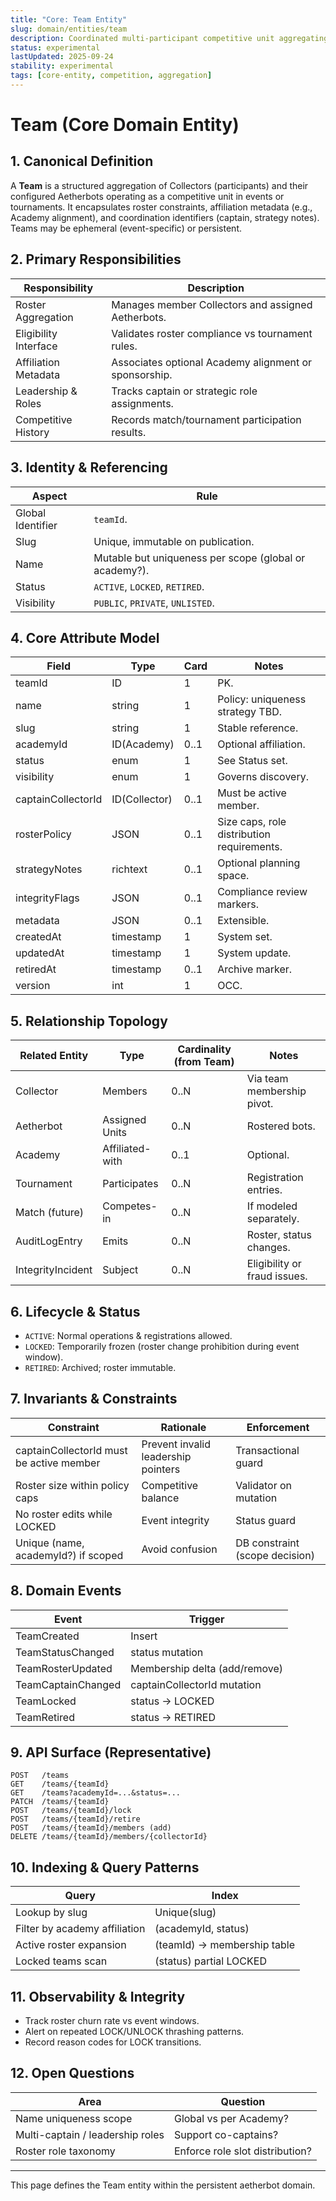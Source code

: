 ```yaml
---
title: "Core: Team Entity"
slug: domain/entities/team
description: Coordinated multi-participant competitive unit aggregating Collectors and Aetherbots with roster governance in the aetherbot domain.
status: experimental
lastUpdated: 2025-09-24
stability: experimental
tags: [core-entity, competition, aggregation]
---
```


# Team (Core Domain Entity)

## 1. Canonical Definition

A **Team** is a structured aggregation of Collectors (participants) and their configured Aetherbots operating as a competitive unit in events or tournaments. It encapsulates roster constraints, affiliation metadata (e.g., Academy alignment), and coordination identifiers (captain, strategy notes). Teams may be ephemeral (event-specific) or persistent.

## 2. Primary Responsibilities

| Responsibility        | Description                                           |
| --------------------- | ----------------------------------------------------- |
| Roster Aggregation    | Manages member Collectors and assigned Aetherbots.    |
| Eligibility Interface | Validates roster compliance vs tournament rules.      |
| Affiliation Metadata  | Associates optional Academy alignment or sponsorship. |
| Leadership & Roles    | Tracks captain or strategic role assignments.         |
| Competitive History   | Records match/tournament participation results.       |

## 3. Identity & Referencing

| Aspect            | Rule                                                   |
| ----------------- | ------------------------------------------------------ |
| Global Identifier | `teamId`.                                              |
| Slug              | Unique, immutable on publication.                      |
| Name              | Mutable but uniqueness per scope (global or academy?). |
| Status            | `ACTIVE`, `LOCKED`, `RETIRED`.                         |
| Visibility        | `PUBLIC`, `PRIVATE`, `UNLISTED`.                       |

## 4. Core Attribute Model

| Field              | Type          | Card | Notes                                      |
| ------------------ | ------------- | ---- | ------------------------------------------ |
| teamId             | ID            | 1    | PK.                                        |
| name               | string        | 1    | Policy: uniqueness strategy TBD.           |
| slug               | string        | 1    | Stable reference.                          |
| academyId          | ID(Academy)   | 0..1 | Optional affiliation.                      |
| status             | enum          | 1    | See Status set.                            |
| visibility         | enum          | 1    | Governs discovery.                         |
| captainCollectorId | ID(Collector) | 0..1 | Must be active member.                     |
| rosterPolicy       | JSON          | 0..1 | Size caps, role distribution requirements. |
| strategyNotes      | richtext      | 0..1 | Optional planning space.                   |
| integrityFlags     | JSON          | 0..1 | Compliance review markers.                 |
| metadata           | JSON          | 0..1 | Extensible.                                |
| createdAt          | timestamp     | 1    | System set.                                |
| updatedAt          | timestamp     | 1    | System update.                             |
| retiredAt          | timestamp     | 0..1 | Archive marker.                            |
| version            | int           | 1    | OCC.                                       |

## 5. Relationship Topology

| Related Entity    | Type            | Cardinality (from Team) | Notes                        |
| ----------------- | --------------- | ----------------------- | ---------------------------- |
| Collector         | Members         | 0..N                    | Via team membership pivot.   |
| Aetherbot         | Assigned Units  | 0..N                    | Rostered bots.               |
| Academy           | Affiliated-with | 0..1                    | Optional.                    |
| Tournament        | Participates    | 0..N                    | Registration entries.        |
| Match (future)    | Competes-in     | 0..N                    | If modeled separately.       |
| AuditLogEntry     | Emits           | 0..N                    | Roster, status changes.      |
| IntegrityIncident | Subject         | 0..N                    | Eligibility or fraud issues. |

## 6. Lifecycle & Status

- `ACTIVE`: Normal operations & registrations allowed.
- `LOCKED`: Temporarily frozen (roster change prohibition during event window).
- `RETIRED`: Archived; roster immutable.

## 7. Invariants & Constraints

| Constraint                               | Rationale                           | Enforcement                    |
| ---------------------------------------- | ----------------------------------- | ------------------------------ |
| captainCollectorId must be active member | Prevent invalid leadership pointers | Transactional guard            |
| Roster size within policy caps           | Competitive balance                 | Validator on mutation          |
| No roster edits while LOCKED             | Event integrity                     | Status guard                   |
| Unique (name, academyId?) if scoped      | Avoid confusion                     | DB constraint (scope decision) |

## 8. Domain Events

| Event              | Trigger                       |
| ------------------ | ----------------------------- |
| TeamCreated        | Insert                        |
| TeamStatusChanged  | status mutation               |
| TeamRosterUpdated  | Membership delta (add/remove) |
| TeamCaptainChanged | captainCollectorId mutation   |
| TeamLocked         | status -> LOCKED              |
| TeamRetired        | status -> RETIRED             |

## 9. API Surface (Representative)

```
POST   /teams
GET    /teams/{teamId}
GET    /teams?academyId=...&status=...
PATCH  /teams/{teamId}
POST   /teams/{teamId}/lock
POST   /teams/{teamId}/retire
POST   /teams/{teamId}/members (add)
DELETE /teams/{teamId}/members/{collectorId}
```

## 10. Indexing & Query Patterns

| Query                         | Index                        |
| ----------------------------- | ---------------------------- |
| Lookup by slug                | Unique(slug)                 |
| Filter by academy affiliation | (academyId, status)          |
| Active roster expansion       | (teamId) -> membership table |
| Locked teams scan             | (status) partial LOCKED      |

## 11. Observability & Integrity

- Track roster churn rate vs event windows.
- Alert on repeated LOCK/UNLOCK thrashing patterns.
- Record reason codes for LOCK transitions.

## 12. Open Questions

| Area                             | Question                        |
| -------------------------------- | ------------------------------- |
| Name uniqueness scope            | Global vs per Academy?          |
| Multi-captain / leadership roles | Support co-captains?            |
| Roster role taxonomy             | Enforce role slot distribution? |

---

This page defines the Team entity within the persistent aetherbot domain.
